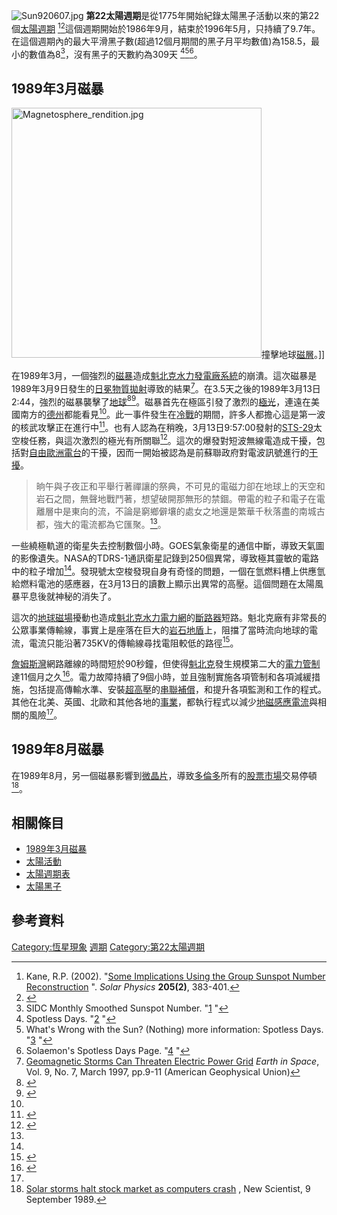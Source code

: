 [[File:Sun920607.jpg|thumb]]
'''第22太陽週期'''是從1775年開始紀錄太陽黑子活動以來的第22個[[太陽週期|太陽週期]] 
<ref name="Kane">Kane, R.P. (2002). "[http://www.springerlink.com/content/qtq52nl8vtq7w2t6/ Some Implications Using the Group Sunspot Number Reconstruction] {{Webarchive|url=https://archive.is/20121204174904/http://www.springerlink.com/content/qtq52nl8vtq7w2t6/ |date=2012-12-04 }}". ''Solar Physics'' '''205(2)''', 383-401.</ref><ref name=SpaceToday>{{cite web | title=The Sun: Did You Say the Sun Has Spots? | url=http://www.spacetoday.org/SolSys/Sun/Sunspots.html | publisher=Space Today Online | accessdate=12 August 2010 | archive-date=2017-07-22 | archive-url=https://web.archive.org/web/20170722010544/http://www.spacetoday.org/SolSys/Sun/Sunspots.html | dead-url=no }}</ref>這個週期開始於1986年9月，結束於1996年5月，只持續了9.7年。在這個週期內的最大平滑黑子數(超過12個月期間的黑子月平均數值)為158.5，最小的數值為8<ref name="SIDC Monthly Smoothed Sunspot Number">SIDC Monthly Smoothed Sunspot Number. "[http://sidc.oma.be/sunspot-data/] {{Wayback|url=http://sidc.oma.be/sunspot-data/ |date=20140328111426 }}"</ref>，沒有黑子的天數約為309天  <ref name="Spotless Days">Spotless Days. "[http://spaceweather.com/glossary/spotlessdays.htm?PHPSESSID=dli444kmrjgre0rjq6l86fv144] {{Wayback|url=http://spaceweather.com/glossary/spotlessdays.htm?PHPSESSID=dli444kmrjgre0rjq6l86fv144 |date=20160303185014 }}"</ref><ref name="What's Wrong with the Sun? (Nothing)">What's Wrong with the Sun? (Nothing) more information: Spotless Days. "[http://science.nasa.gov/headlines/y2008/11jul_solarcycleupdate.htm] {{Wayback|url=http://science.nasa.gov/headlines/y2008/11jul_solarcycleupdate.htm |date=20080714032353 }}"</ref><ref name="Solaemon's Spotless Days Page">Solaemon's Spotless Days Page. "[http://users.telenet.be/j.janssens/Spotless/Spotless.html] {{Wayback|url=http://users.telenet.be/j.janssens/Spotless/Spotless.html |date=20170722234836 }}"</ref>。
 
== 1989年3月磁暴 ==
{{main|1989年3月磁暴}}
[[File:Magnetosphere_rendition.jpg|400px]]撞擊地球[[磁層|磁層]]。]]

在1989年3月，一個強烈的[[磁暴|磁暴]]造成[[魁北克水力發電廠系統|魁北克水力發電廠系統]]的崩潰。這次磁暴是1989年3月9日發生的[[日冕物質拋射|日冕物質拋射]]導致的結果<ref>[http://www.agu.org/sci_soc/eiskappenman.html Geomagnetic Storms Can Threaten Electric Power Grid] {{Wayback|url=http://www.agu.org/sci_soc/eiskappenman.html |date=20080611174103 }} ''Earth in Space'', Vol. 9, No. 7, March 1997, pp.9-11 (American Geophysical Union)</ref>。在3.5天之後的1989年3月13日2:44，強烈的磁暴襲擊了[[地球|地球]]<ref name="Bnet">{{cite web|title=Space weather: Page 1|url=http://findarticles.com/p/articles/mi_m1511/is_n8_v16/ai_17253896/pg_1|publisher=[[Discover_(magazine)|Discover]]|accessdate=2008-01-20|date=1995-08|first=Eric J.|last=Lerner|archive-date=2013-06-02|archive-url=https://web.archive.org/web/20130602100449/http://findarticles.com/p/articles/mi_m1511/is_n8_v16/ai_17253896/pg_1|dead-url=no}}</ref><ref>{{cite news|title=Scientists probe northern lights from all angles|url=http://www.cbc.ca/health/story/2005/10/22/northern_lights_051022.html|publisher=CBC News|date=2005-10-22|accessdate=2008-01-13|archive-date=2007-02-08|archive-url=https://web.archive.org/web/20070208042643/http://www.cbc.ca/health/story/2005/10/22/northern_lights_051022.html|dead-url=no}}</ref>。磁暴首先在極區引發了激烈的[[極光|極光]]，連遠在美國南方的[[德克薩斯州|德州]]都能看見<ref name="storm"/>。此一事件發生在[[冷戰|冷戰]]的期間，許多人都擔心這是第一波的核武攻擊正在進行中<ref name="storm">{{cite web|url=http://www.solarstorms.org/SWChapter1.html|title=A Conflagration of Storms|accessdate=2009-04-07|archive-date=2020-09-26|archive-url=https://web.archive.org/web/20200926152621/http://www.solarstorms.org/SWChapter1.html|dead-url=no}}</ref>。也有人認為在稍晚，3月13日9:57:00發射的[[STS-29|STS-29]]太空梭任務，與這次激烈的極光有所關聯<ref>{{cite web |url=http://science.ksc.nasa.gov/shuttle/missions/sts-29/mission-sts-29.html |title=STS-29 |publisher=Science.ksc.nasa.gov |date= |accessdate=2010-08-09 |archive-date=2019-06-10 |archive-url=https://web.archive.org/web/20190610123144/https://science.ksc.nasa.gov/shuttle/missions/sts-29/mission-sts-29.html |dead-url=yes }}</ref>。這次的爆發對短波無線電造成干擾，包括對[[自由歐洲電台|自由歐洲電台]]的干擾，因而一開始被認為是前蘇聯政府對電波訊號進行的[[電波干擾|干擾]]。

<blockquote>
晌午與子夜正和平舉行著禪讓的祭典，不可見的電磁力卻在地球上的天空和岩石之間，無聲地戰鬥著，想望破開那無形的禁錮。帶電的粒子和電子在電離層中是東向的流，不論是窮鄉僻壤的處女之地還是繁華千秋落盡的南城古都，強大的電流都為它匯聚。<ref name="storm"/>。
</blockquote>

一些繞極軌道的衛星失去控制數個小時。GOES氣象衛星的通信中斷，導致天氣圖的影像遺失。NASA的TDRS-1通訊衛星記錄到250個異常，導致極其靈敏的電路中的粒子增加<ref name="storm"/>。發現號太空梭發現自身有奇怪的問題，一個在氫燃料槽上供應氫給燃料電池的感應器，在3月13日的讀數上顯示出異常的高壓。這個問題在太陽風暴平息後就神秘的消失了。

這次的[[地球磁場|地球磁場]]擾動也造成[[魁北克水力|魁北克水力]][[魁北克水力發電廠系統|電力網]]的[[斷路器|斷路器]]短路。魁北克廠有非常長的公眾事業傳輸線，事實上是座落在巨大的[[加拿大地盾|岩石地盾]]上，阻擋了當時流向地球的電流，電流只能沿著735KV的傳輸線尋找電阻較低的路徑<ref name="HQ_solarstorm">{{cite web|url=http://www.hydroquebec.com/learning/quest-ceque/nature/mars1989.html |title=Electricity in nature - March 1989 |author=Hydro-Québec |accessdate=2009-03-15 |deadurl=yes |archiveurl=https://web.archive.org/web/20081120220533/http://www.hydroquebec.com/learning/quest-ceque/nature/mars1989.html |archivedate=2008-11-20 }}</ref>。 

[[詹姆斯灣計畫|詹姆斯灣]]網路離線的時間短於90秒鐘，但使得[[魁北克|魁北克]]發生規模第二大的[[停電|電力管制]]達11個月之久<ref>{{cite web |url=http://archives.radio-canada.ca/environnement/catastrophes_naturelles/clips/14150/ |title=Le Québec dans le noir |date=13 March 1989 |first=Michel |last=Morin |first2=Gilles |last2=Sirois |first3=Bernard |last3=Derome |publisher=Radio-Canada |language=fr |accessdate=2009-03-21 |archive-date=2011-06-06 |archive-url=https://web.archive.org/web/20110606172836/http://archives.radio-canada.ca/environnement/catastrophes_naturelles/clips/14150/ |dead-url=no }}</ref>。電力故障持續了9個小時，並且強制實施各項管制和各項減緩措施，包括提高傳輸水準、安裝[[高壓|超高壓]]的[[柔性交流輸電系統|串聯補償]]，和提升各項監測和工作的程式。其他在北美、英國、北歐和其他各地的[[公用事業|事業]]，都執行程式以減少[[地磁感應電流|地磁感應電流]]與相關的風險<ref name="HQ_solarstorm"/>。

== 1989年8月磁暴 ==
在1989年8月，另一個磁暴影響到[[積體電路|微晶片]]，導致[[多倫多|多倫多]]所有的[[股票市場|股票市場]]交易停頓<ref>[http://www.newscientist.com/article/mg12316812.400-solar-storms-halt-stock-market-as-computers-crash.html Solar storms halt stock market as computers crash] {{Wayback|url=http://www.newscientist.com/article/mg12316812.400-solar-storms-halt-stock-market-as-computers-crash.html |date=20150430145835 }}, New Scientist, 9 September 1989.</ref>。

== 相關條目 ==
*[[1989年3月磁暴|1989年3月磁暴]]
*[[太陽活動|太陽活動]]
*[[太陽週期表|太陽週期表]]
*[[太陽黑子|太陽黑子]]

== 參考資料 ==
{{Reflist}}

{{太阳}}
{{太陽週期}}

[[Category:恆星現象|Category:恆星現象]]
[[Category:太陽現象|週期]]
[[Category:第22太陽週期|Category:第22太陽週期]]
